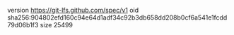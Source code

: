 version https://git-lfs.github.com/spec/v1
oid sha256:904802efd160c94e64d1adf34c92b3db658dd208b0cf6a541e1fcdd79d06b1f3
size 25499
